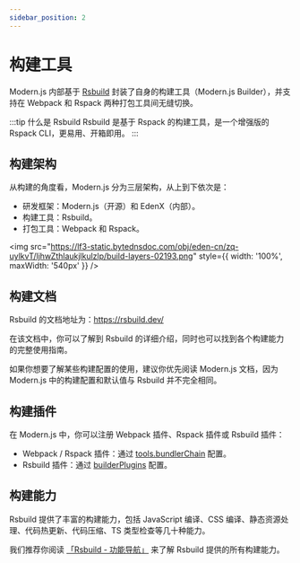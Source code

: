 ```yaml
---
sidebar_position: 2
---
```


# 构建工具

Modern.js 内部基于 [Rsbuild](https://rsbuild.dev/) 封装了自身的构建工具（Modern.js Builder），并支持在 Webpack 和 Rspack 两种打包工具间无缝切换。

:::tip 什么是 Rsbuild
Rsbuild 是基于 Rspack 的构建工具，是一个增强版的 Rspack CLI，更易用、开箱即用。
:::

## 构建架构

从构建的角度看，Modern.js 分为三层架构，从上到下依次是：

- 研发框架：Modern.js（开源）和 EdenX（内部）。
- 构建工具：Rsbuild。
- 打包工具：Webpack 和 Rspack。

<img
  src="https://lf3-static.bytednsdoc.com/obj/eden-cn/zq-uylkvT/ljhwZthlaukjlkulzlp/build-layers-02193.png"
  style={{ width: '100%', maxWidth: '540px' }}
/>

## 构建文档

Rsbuild 的文档地址为：https://rsbuild.dev/

在该文档中，你可以了解到 Rsbuild 的详细介绍，同时也可以找到各个构建能力的完整使用指南。

如果你想要了解某些构建配置的使用，建议你优先阅读 Modern.js 文档，因为 Modern.js 中的构建配置和默认值与 Rsbuild 并不完全相同。

## 构建插件

在 Modern.js 中，你可以注册 Webpack 插件、Rspack 插件或 Rsbuild 插件：

- Webpack / Rspack 插件：通过 [tools.bundlerChain](/configure/app/tools/bundler-chain) 配置。
- Rsbuild 插件：通过 [builderPlugins](/configure/app/builder-plugins) 配置。

## 构建能力

Rsbuild 提供了丰富的构建能力，包括 JavaScript 编译、CSS 编译、静态资源处理、代码热更新、代码压缩、TS 类型检查等几十种能力。

我们推荐你阅读 [「Rsbuild - 功能导航」](https://rsbuild.dev/zh/guide/start/features) 来了解 Rsbuild 提供的所有构建能力。
